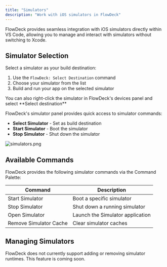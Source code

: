 ```yaml
---
title: "Simulators"
description: "Work with iOS simulators in FlowDeck"
---
```


FlowDeck provides seamless integration with iOS simulators directly within VS Code, allowing you to manage and interact with simulators without switching to Xcode.

## Simulator Selection

Select a simulator as your build destination:

1. Use the `FlowDeck: Select Destination` command
2. Choose your simulator from the list
3. Build and run your app on the selected simulator

<Tip>
  You can also right-click the simulator in FlowDeck's devices panel and select **Select destination**
</Tip>

FlowDeck's simulator panel provides quick access to simulator commands:

- <Icon icon="map-pin" /> **Select Simulator** - Set as build destination
- <Icon icon="play" /> **Start Simulator** - Boot the simulator
- <Icon icon="stop" /> **Stop Simulator** - Shut down the simulator

![simulators.png](../images/simulators.png)

## Available Commands

FlowDeck provides the following simulator commands via the Command Palette:

| Command | Description |
|---------|-------------|
| Start Simulator | Boot a specific simulator |
| Stop Simulator | Shut down a running simulator |
| Open Simulator | Launch the Simulator application |
| Remove Simulator Cache | Clear simulator caches |

## Managing Simulators

<Note>
  FlowDeck does not currently support adding or removing simulator runtimes. This feature is coming soon.
</Note>